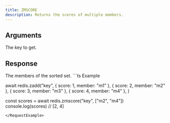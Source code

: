 ```yaml
---
title: ZMSCORE
description: Returns the scores of multiple members.
---
```



## Arguments 

<ParamField body="key" type="string" required>
  The key to get.
</ParamField>

## Response

<ResponseField body="members" type="TMember[]" required>
    The members of the sorted set.
</ResponseField>



<RequestExample>
```ts Example

await redis.zadd("key", 
    { score: 1, member: "m1" },
    { score: 2, member: "m2" },
    { score: 3, member: "m3" },
    { score: 4, member: "m4" },
)

const scores = await redis.zmscore("key", ["m2", "m4"])
console.log(scores) // [2, 4]
```
</RequestExample>
